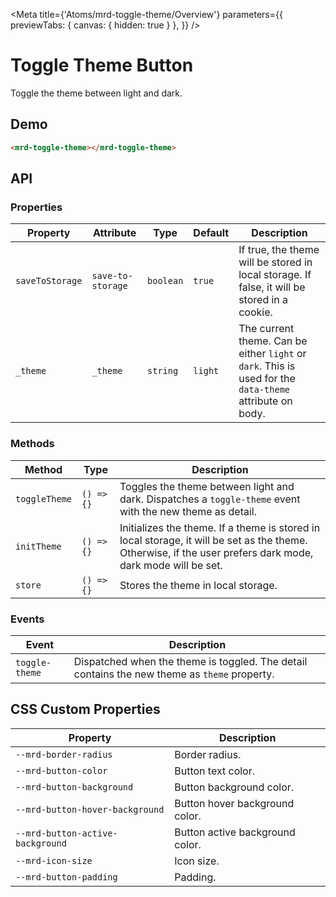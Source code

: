 
<Meta
  title={'Atoms/mrd-toggle-theme/Overview'}
  parameters={{
    previewTabs: { canvas: { hidden: true } },
  }}
/>

# Toggle Theme Button

Toggle the theme between light and dark.

## Demo

<Canvas>
  <mrd-toggle-theme></mrd-toggle-theme>
</Canvas>

```html
<mrd-toggle-theme></mrd-toggle-theme>
```

## API

### Properties

| Property        | Attribute         | Type      | Default | Description                                                                                              |
| --------------- | ----------------- | --------- | ------- | -------------------------------------------------------------------------------------------------------- |
| `saveToStorage` | `save-to-storage` | `boolean` | `true`  | If true, the theme will be stored in local storage. If false, it will be stored in a cookie.             |
| `_theme`        | `_theme`          | `string`  | `light` | The current theme. Can be either `light` or `dark`. This is used for the `data-theme` attribute on body. |

### Methods

| Method        | Type       | Description                                                                                                                                                 |
| ------------- | ---------- | ----------------------------------------------------------------------------------------------------------------------------------------------------------- |
| `toggleTheme` | `() => {}` | Toggles the theme between light and dark. Dispatches a `toggle-theme` event with the new theme as detail.                                                   |
| `initTheme`   | `() => {}` | Initializes the theme. If a theme is stored in local storage, it will be set as the theme. Otherwise, if the user prefers dark mode, dark mode will be set. |
| `store`       | `() => {}` | Stores the theme in local storage.                                                                                                                          |

### Events

| Event          | Description                                                                                  |
| -------------- | -------------------------------------------------------------------------------------------- |
| `toggle-theme` | Dispatched when the theme is toggled. The detail contains the new theme as `theme` property. |

## CSS Custom Properties

| Property                         | Description                     |
| -------------------------------- | ------------------------------- |
| `--mrd-border-radius`            | Border radius.                  |
| `--mrd-button-color`             | Button text color.              |
| `--mrd-button-background`        | Button background color.        |
| `--mrd-button-hover-background`  | Button hover background color.  |
| `--mrd-button-active-background` | Button active background color. |
| `--mrd-icon-size`                | Icon size.                      |
| `--mrd-button-padding`           | Padding.                        |
